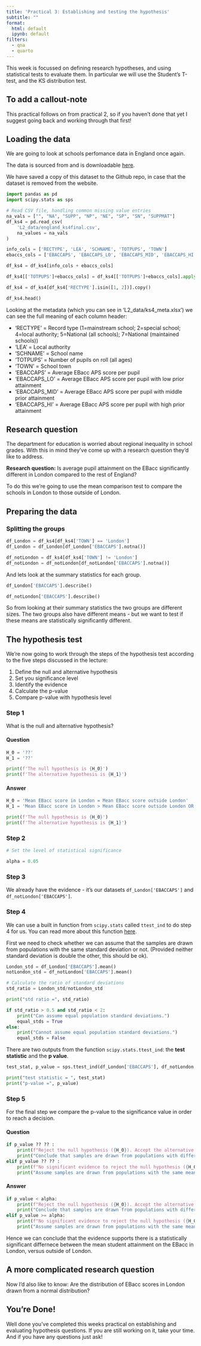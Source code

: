 ```yaml
---
title: 'Practical 3: Establishing and testing the hypothesis'
subtitle: ""
format:
  html: default
  ipynb: default
filters:
  - qna
  - quarto
---
```


This week is focussed on defining research hypotheses, and using statistical tests to evaluate them. In particular we will use the Student's T-test, and the KS distribution test. 

## To add a callout-note

:::{.callout-note}

This practical follows on from practical 2, so if you haven't done that yet I suggest going back and working through that first!

:::

## Loading the data 

We are going to look at schools perfomance data in England once again. 

The data is sourced from []() and is downloadable [here]().

We have saved a copy of this dataset to the Github repo, in case that the dataset is removed from the website.

```python
import pandas as pd
import scipy.stats as sps

# Read CSV file, handling common missing value entries
na_vals = ["", "NA", "SUPP", "NP", "NE", "SP", "SN", "SUPPMAT"]
df_ks4 = pd.read_csv(
    'L2_data/england_ks4final.csv',
    na_values = na_vals
)

info_cols = ['RECTYPE', 'LEA', 'SCHNAME', 'TOTPUPS', 'TOWN']
ebaccs_cols = ['EBACCAPS', 'EBACCAPS_LO', 'EBACCAPS_MID', 'EBACCAPS_HI']

df_ks4 = df_ks4[info_cols + ebaccs_cols]

df_ks4[['TOTPUPS']+ebaccs_cols] = df_ks4[['TOTPUPS']+ebaccs_cols].apply(pd.to_numeric, errors='coerce')

df_ks4 = df_ks4[df_ks4['RECTYPE'].isin([1, 2])].copy()

df_ks4.head()
```

Looking at the metadata (which you can see in 'L2_data/ks4_meta.xlsx') we can see the full meaning of each column header: 

- 'RECTYPE' = Record type (1=mainstream school; 2=special school; 4=local authority; 5=National (all schools); 7=National (maintained schools))
- 'LEA' = Local authority 
- 'SCHNAME' = School name 
- 'TOTPUPS' = Number of pupils on roll (all ages)
- 'TOWN' = School town 
- 'EBACCAPS' = Average EBacc APS score per pupil
- 'EBACCAPS_LO' = Average EBacc APS score per pupil with low prior attainment
- 'EBACCAPS_MID' = Average EBacc APS score per pupil with middle prior attainment
- 'EBACCAPS_HI' = Average EBacc APS score per pupil with high prior attainment

## Research question 

The department for education is worried about regional inequality in school grades. With this in mind they've come up with a research question they'd like to address. 

**Research question:** Is average pupil attainment on the EBacc significantly different in London compared to the rest of England? 

To do this we're going to use the mean comparison test to compare the schools in London to those outside of London. 

## Preparing the data 

### Splitting the groups 

```python
df_London = df_ks4[df_ks4['TOWN'] == 'London']
df_London = df_London[df_London['EBACCAPS'].notna()]

df_notLondon = df_ks4[df_ks4['TOWN'] != 'London']
df_notLondon = df_notLondon[df_notLondon['EBACCAPS'].notna()]
```

And lets look at the summary statistics for each group. 

```python
df_London['EBACCAPS'].describe()
```

```python
df_notLondon['EBACCAPS'].describe()
```

So from looking at their summary statistics the two groups are different sizes. The two groups also have different means - but we want to test if these means are statistically significantly different. 

## The hypothesis test 

We're now going to work through the steps of the hypothesis test according to the five steps discussed in the lecture: 

1. Define the null and alternative hypothesis
2. Set you significance level
3. Identify the evidence
4. Calculate the p-value
5. Compare p-value with hypothesis level

### Step 1

What is the null and alternative hypothesis? 

::: qna
#### Question

```python
H_0 = '??'
H_1 = '??'

print(f'The null hypothesis is {H_0}')
print(f'The alternative hypothesis is {H_1}')
```

#### Answer

```python
H_0 = 'Mean EBacc score in London = Mean EBacc score outside London'
H_1 = 'Mean EBacc score in London > Mean EBacc score outside London OR Mean EBacc score in London < Mean EBacc score outside London'

print(f'The null hypothesis is {H_0}')
print(f'The alternative hypothesis is {H_1}')
```
:::

### Step 2 

```python
# Set the level of statistical significance 

alpha = 0.05
```

### Step 3 

We already have the evidence - it's our datasets `df_London['EBACCAPS']` and `df_notLondon['EBACCAPS']`. 

### Step 4 

We can use a built in function from `scipy.stats` called `ttest_ind` to do step 4 for us. You can read more about this function [here](https://docs.scipy.org/doc/scipy/reference/generated/scipy.stats.ttest_ind.html). 

First we need to check whether we can assume that the samples are drawn from populations with the same standard deviation or not. (Provided neither standard deviation is double the other, this should be ok). 

```python
London_std = df_London['EBACCAPS'].mean()
notLondon_std = df_notLondon['EBACCAPS'].mean()

# Calculate the ratio of standard deviations 
std_ratio = London_std/notLondon_std

print("std ratio =", std_ratio)

if std_ratio > 0.5 and std_ratio < 2:
    print("Can assume equal population standard deviations.")
    equal_stds = True
else:
    print("Cannot assume equal population standard deviations.")
    equal_stds = False
```

There are two outputs from the function `scipy.stats.ttest_ind`: the **test statistic** and the **p value**. 

```python
test_stat, p_value = sps.ttest_ind(df_London['EBACCAPS'], df_notLondon['EBACCAPS'], equal_var = equal_stds)

print("test statistic = ", test_stat)
print("p-value =", p_value)
```

### Step 5 

For the final step we compare the p-value to the significance value in order to reach a decision. 

::: qna
#### Question

```python
if p_value ?? ?? :
    print(f"Reject the null hypothesis ({H_0}). Accept the alternative hypothesis ({H_1}).")
    print("Conclude that samples are drawn from populations with different means.")
elif p_value ?? ?? :
    print(f"No significant evidence to reject the null hypothesis ({H_0}).")
    print("Assume samples are drawn from populations with the same mean.")
```

#### Answer

```python
if p_value < alpha:
    print(f"Reject the null hypothesis ({H_0}). Accept the alternative hypothesis ({H_1}).")
    print("Conclude that samples are drawn from populations with different means.")
elif p_value >= alpha:
    print(f"No significant evidence to reject the null hypothesis ({H_0}).")
    print("Assume samples are drawn from populations with the same mean.")
```
:::

Hence we can conclude that the evidence supports there is a statistically significant differnece between the mean student attainment on the EBacc in London, versus outside of London. 

## A more complicated research question

Now I'd also like to know: Are the distribution of EBacc scores in London drawn from a normal distribution? 





## You're Done!

Well done you've completed this weeks practical on establishing and evaluating hypothesis questions. If you are still working on it, take your time. And if you have any questions just ask! 

